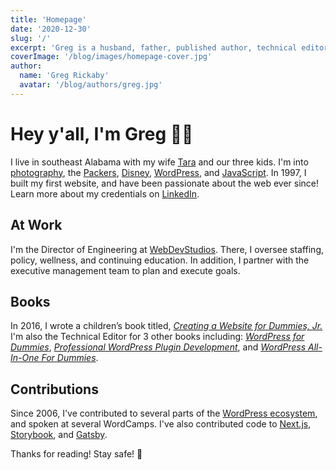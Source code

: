 ```yaml
---
title: 'Homepage'
date: '2020-12-30'
slug: '/'
excerpt: 'Greg is a husband, father, published author, technical editor, and open&#x2d;source contributor who&#8217;s been building websites since the late 90&#8217;s.'
coverImage: '/blog/images/homepage-cover.jpg'
author:
  name: 'Greg Rickaby'
  avatar: '/blog/authors/greg.jpg'
---
```


<div className="wide">
  <HeroImage />
</div>

# Hey y'all, I'm Greg 👋🏻

I live in southeast Alabama with my wife [Tara](https://tararickaby.com) and our three kids. I'm into [photography](https://500px.com/p/gregrickaby?view=photos), the [Packers](https://www.packers.com/), [Disney](https://www.disney.com/), [WordPress](https://wordpress.org/), and [JavaScript](https://en.wikipedia.org/wiki/JavaScript). In 1997, I built my first website, and have been passionate about the web ever since! Learn more about my credentials on [LinkedIn](https://www.linkedin.com/in/gregrickaby/).

## At Work

I'm the Director of Engineering at [WebDevStudios](https://webdevstudios.com/). There, I oversee staffing, policy, wellness, and continuing education. In addition, I partner with the executive management team to plan and execute goals.

## Books

In 2016, I wrote a children’s book titled, [_Creating a Website for Dummies, Jr._](https://amzn.to/34QAxAQ) I'm also the Technical Editor for 3 other books including: _[WordPress for Dummies](https://amzn.to/37XCflU)_, _[Professional WordPress Plugin Development](https://amzn.to/2BgCg7i)_, and _[WordPress All-In-One For Dummies](https://amzn.to/37MMDLp)_.

## Contributions

Since 2006, I've contributed to several parts of the [WordPress ecosystem](https://profiles.wordpress.org/gregrickaby/), and spoken at several WordCamps. I've also contributed code to [Next.js](https://nextjs.org), [Storybook](https://github.com/storybookjs/storybook), and [Gatsby](https://gatsbyjs.org).

Thanks for reading! Stay safe! 🍻
